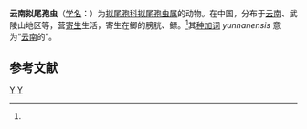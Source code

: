 {{Speciesbox
| genus = Myxobilatus
| species = yunnanensis
| authority = Ma, Wang et Cai, 1986<ref name='id9704'>{{cite web| url =http://www.bioinfo.cn/db05/BjdwSpecies.php?action=view&id=9704| title =云南拟尾孢虫| work =《中国动物物种编目数据库》| publisher =中国科学院微生物研究所| author =中国科学院动物研究所| accessdate =2009-04-16| deadurl =yes| archiveurl =https://web.archive.org/web/20160305021158/http://www.bioinfo.cn/db05/BjdwSpecies.php?action=view&id=9704| archivedate =2016-03-05}}</ref>
}}

'''云南拟尾孢虫'''（[[学名|学名]]：{{lang|la|''Myxobilatus yunnanensis''}}）为[[拟尾孢科|拟尾孢科]][[拟尾孢虫属|拟尾孢虫属]]的动物。在中国，分布于[[云南|云南]]、武陵山地区等，营[[寄生|寄生]]生活，寄生在鲫的膀胱、鳔。<ref name='id9704'/>其[[种加词|种加词]] ''yunnanensis'' 意为“[[云南|云南]]的”。

== 参考文献 ==
{{reflist}}

{{Taxonbar}}

[[Category:拟尾孢虫属|Y]]
[[Category:1986年描述的动物|Y]]


{{Cnidarian-stub}}